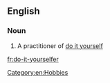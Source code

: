 ==English==

===Noun===
{{en-noun|head=[[do]]-[[it]]-[[yourself]]er}}

# A practitioner of [[do it yourself]]

[[Category:en:Hobbies]]

[[fr:do-it-yourselfer]]
